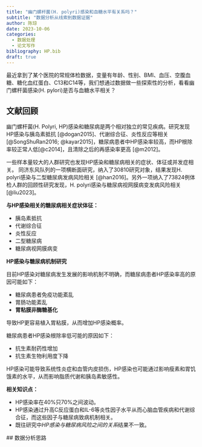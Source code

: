 ```yaml
---
title: "幽门螺杆菌(H. polyri)感染和血糖水平有关系吗？"
subtitle: "数据分析从线索到数据证据"
author: 陈琼
date: 2023-10-06
categories:
  - 数据处理
  - 论文写作
bibliography: HP.bib
draft: true
---
```


最近拿到了某个医院的常规体检数据，变量有年龄、性别、BMI、血压、空腹血糖、糖化血红蛋白、C13和C14等，我们想通过数据做一些探索性的分析，看看幽门螺杆菌感染(H. pylori)是否与血糖水平相关？

## 文献回顾
幽门螺杆菌(H. Polyri, HP)感染和糖尿病是两个相对独立的常见疾病。研究发现HP感染与胰岛素抵抗 [@dogan2015]、代谢综合征、炎性反应等相关[@SongShuRan2016; @kayar2015]，糖尿病患者中HP感染率较高，而HP根除率较正常人低[@c2014]，且清除之后的再感染率更高 [@m2012]。

一些样本量较大的人群研究也发现HP感染和糖尿病相关的症状、体征或并发症相关。
同济东风队列的一项横断面研究，纳入了30810研究对象，结果发现H. polyri感染与二型糖尿病发病风险相关 [@han2016]。另外一项纳入了73824例体检人群的回顾性研究发现，H. polyri感染与糖尿病视网膜病变发病风险相关[@liu2023]。

**与HP感染相关的糖尿病相关症状体征：**

- 胰岛素抵抗
- 代谢综合征
- 炎性反应
- 二型糖尿病
- 糖尿病视网膜病变

**HP感染与糖尿病机制研究**

目前HP感染对糖尿病发生发展的影响机制不明确，而糖尿病患者HP感染率高的原因可能如下：

- 糖尿病患者免疫功能紊乱
- 胃肠功能紊乱
- **胃粘膜非酶糖基化**

导致HP更容易植入胃粘膜，从而增加HP感染概率。

糖尿病患者HP感染根除率低可能的原因如下：

- 抗生素耐药性增加
- 抗生素生物利用度下降

HP感染可能导致系统性炎症和血管内皮损伤，HP感染也可能通过影响瘦素和胃饥饿素的水平，从而影响脂质代谢和胰岛素敏感性。

**相关知识点：**

- HP感染率在40%只70%之间波动。
- HP感染通过升高C反应蛋白和IL-6等炎性因子水平从而心脑血管疾病和代谢综合征，而这些因子与糖尿病致病机制相关。
- 既往研究中*HP感染与糖尿病风险之间的关系*结果不一致。
 
 ## 数据分析思路